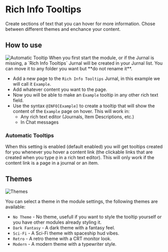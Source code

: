 
# Rich Info Tooltips

<ModuleInfo/>

Create sections of text that you can hover for more information. Chose between different themes and enchance your content.

## How to use
<Image src="/images/rich-info-tooltips/autotooltip.png" alt="Automatic Tooltip" className={styles.wikiImage}/>
When you first start the module, or if the Jurnal is missing, a `Rich Info Tooltips` Jurnal will be created in your Jurnal list. You can move it to any folder you want but **do not rename it**.

- Add a new page to the `Rich Info Tooltips` Jurnal, in this example we will call it `Example`.
- Add whatever content you want to the page.
- Now you will be able to make an `Example` tooltip in any other rich text field.
- Use the syntax `@INFO[Example]` to create a tooltip that will show the content of the `Example` page on hover. This will work in:
    - Any rich text editor (Journals, Item Descriptions, etc.)
    - In Chat messages

### Automatic Tooltips

When this setting is enabled (default enabled) you will get tooltips created for you whenever you hover a content link (the clickable links that are created when you type `@` in a rich text editor). This will only work if the content link is a page in a journal or an item.

## Themes
<Image src="/images/rich-info-tooltips/theme.png" alt="Themes" className={styles.wikiImage}/>

You can select a theme in the module settings, the following themes are available:

- `No Theme` - No theme, usefull if you want to style the tooltip yourself or you have other modules already styling it.
- `Dark Fantasy` - A dark theme with a fantasy feel.
- `Sci-Fi` - A Sci-Fi theme with spaceship hud vibes.
- `Retro` - A retro theme with a CRT monitor look.
- `Modern` - A modern theme with a typewriter style.